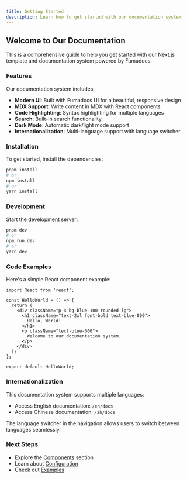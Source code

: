 ```yaml
---
title: Getting Started
description: Learn how to get started with our documentation system
---
```


## Welcome to Our Documentation

This is a comprehensive guide to help you get started with our Next.js template and documentation system powered by Fumadocs.

### Features

Our documentation system includes:

- **Modern UI**: Built with Fumadocs UI for a beautiful, responsive design
- **MDX Support**: Write content in MDX with React components
- **Code Highlighting**: Syntax highlighting for multiple languages
- **Search**: Built-in search functionality
- **Dark Mode**: Automatic dark/light mode support
- **Internationalization**: Multi-language support with language switcher

### Installation

To get started, install the dependencies:

```bash
pnpm install
# or
npm install
# or
yarn install
```

### Development

Start the development server:

```bash
pnpm dev
# or
npm run dev
# or
yarn dev
```

### Code Examples

Here's a simple React component example:

```tsx
import React from 'react';

const HelloWorld = () => {
  return (
    <div className="p-4 bg-blue-100 rounded-lg">
      <h1 className="text-2xl font-bold text-blue-800">
        Hello, World!
      </h1>
      <p className="text-blue-600">
        Welcome to our documentation system.
      </p>
    </div>
  );
};

export default HelloWorld;
```

### Internationalization

This documentation system supports multiple languages:

- Access English documentation: `/en/docs`
- Access Chinese documentation: `/zh/docs`

The language switcher in the navigation allows users to switch between languages seamlessly.

### Next Steps

- Explore the [Components](/en/docs/components) section
- Learn about [Configuration](/en/docs/configuration)
- Check out [Examples](/en/docs/examples)
